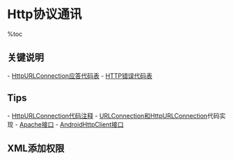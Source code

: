 = Http协议通讯 =

%toc

== 关键说明 ==
- [[HttpURLConnection应答代码表]]
- [[../Web/HTTP错误代码|HTTP错误代码表]]

== Tips ==
- [[HttpURLConnection代码注释]]
- [[URLConnection和HttpURLConnection]]代码实现
- [[Apache接口]]
- [[AndroidHttpClient接口]]

== XML添加权限 ==
{{{class="brush:xml"
<uses-permission android:name="android.permission.INTERNET" /> 
}}}
